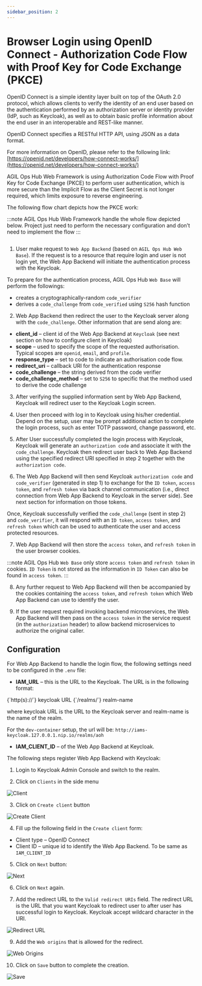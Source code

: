 ```yaml
---
sidebar_position: 2
---
```


# Browser Login using OpenID Connect - Authorization Code Flow with Proof Key for Code Exchange (PKCE)

OpenID Connect is a simple identity layer built on top of the OAuth 2.0 protocol, which allows clients to verify the identity of an end user based on the authentication 
performed by an authorization server or identity provider (IdP, such as Keycloak), as well as to obtain basic profile information about the end user in an 
interoperable and REST-like manner.

OpenID Connect specifies a RESTful HTTP API, using JSON as a data format.

For more information on OpenID, please refer to the following link:
[https://openid.net/developers/how-connect-works/](https://openid.net/developers/how-connect-works/)

AGIL Ops Hub Web Framework is using Authorization Code Flow with Proof Key for Code Exchange (PKCE) to perform user authentication, which is more secure than the 
Implicit Flow as the Client Secret is not longer required, which limits exposure to reverse engineering.

The following flow chart depicts how the PKCE work:

:::note
AGIL Ops Hub Web Framework handle the whole flow depicted below. Project just need to perform the necessary configuration and don’t need to implement the flow
:::


<div  class="centerize" >
    <div style={{ marginBottom: "2rem", maxWidth: "600px" }}>
        <Image img={login} />
    </div>
</div>

1. User make request to `Web App Backend` (based on `AGIL Ops Hub Web Base`). If the request is to a resource that require login and user is not login yet, 
the Web App Backend will initiate the authentication process with the Keycloak.

To prepare for the authentication process, AGIL Ops Hub `Web Base` will perform the followings:

-   creates a cryptographically-random `code_verifier`
-   derives a `code_challenge` from `code_verified` using `S256` hash function

2. Web App Backend then redirect the user to the Keycloak server along with the `code_challenge`. Other information that are send along are:

-   **client_id** – client id of the Web App Backend at `Keycloak` (see next section on how to configure client in Keycloak)
-   **scope** – used to specify the scope of the requested authorisation. Typical scopes are `openid`, `email`, and `profile`.
-   **response_type** – set to code to indicate an authorisation code flow.
-   **redirect_uri** – callback URI for the authentication response
-   **code_challenge** – the string derived from the code verifier
-   **code_challenge_method** – set to `S256` to specific that the method used to derive the code challenge

3. After verifying the supplied information sent by Web App Backend, Keycloak will redirect user to the Keycloak Login screen.

4. User then proceed with log in to Keycloak using his/her credential. Depend on the setup, user may be prompt additional action to complete the login process, 
such as enter TOTP password, change password, etc.

5. After User successfully completed the login process with Keycloak, Keycloak will generate an `authorization code` and associate it with the `code_challenge`. 
Keycloak then redirect user back to Web App Backend using the specified redirect URI specified in step 2 together with the `authorization code`.

6. The Web App Backend will then send Keycloak `authorization code` and `code_verifier` (generated in step 1) to exchange for the `ID token`, `access token`, 
and `refresh token` via back channel communication (i.e., direct connection from Web App Backend to Keycloak in the server side). 
See next section for information on those tokens.

Once, Keycloak successfully verified the `code_challenge` (sent in step 2) and `code_verifier`, it will respond with an `ID token`, `access token`, and `refresh token` which 
can be used to authenticate the user and access protected resources.

7. Web App Backend will then store the `access token`, and `refresh token` in the user browser cookies.

:::note
AGIL Ops Hub `Web Base` only store `access token` and `refresh token` in cookies. 
`ID Token` is not stored as the information in `ID Token` can also be found in `access token`.
:::

8. Any further request to Web App Backend will then be accompanied by the cookies containing the `access token`, and `refresh token` which Web App Backend 
can use to identify the user.

9. If the user request required invoking backend microservices, the Web App Backend will then pass on the `access token` in the service request (in 
the `authorization` header) to allow backend microservices to authorize the original caller.

## Configuration

For Web App Backend to handle the login flow, the following settings need to be configured in the `.env` file:

-   **IAM_URL** – this is the URL to the Keycloak. The URL is in the following format:


<CodeBlock language="bash">
  {`http(s)://`}
  <span className="highlight">keycloak URL</span>
  {`/realms/`}
  <span className="highlight">realm-name</span>
</CodeBlock>

where <span className="highlight">keycloak URL</span> is the URL to the Keycloak server and <span className="highlight">realm-name</span> is the name 
of the realm.

For the `dev-container` setup, the url will be:
`http://iams-keycloak.127.0.0.1.nip.io/realms/aoh`


-   **IAM_CLIENT_ID** – of the Web App Backend at Keycloak.

The following steps register Web App Backend with Keycloak:

1. Login to Keycloak Admin Console and switch to the realm.

2. Click on `Clients` in the side menu

![Client](/img/modules/iams/development/authentication/browser-login/clients.png)

3. Click on `Create client` button

![Create Client](/img/modules/iams/development/authentication/browser-login/create-client.png)

4. Fill up the following field in the `Create client` form:

-   Client type – OpenID Connect
-   Client ID – unique id to identify the Web App Backend. To be same as `IAM_CLIENT_ID`

5. Click on `Next` button:

![Next](/img/modules/iams/development/authentication/browser-login/next.png)

6. Click on `Next` again.

8. Add the redirect URL to the `Valid redirect URIs` field. The redirect URL is the URL that you want Keycloak to redirect user to after user has successful login to Keycloak.
   Keycloak accept wildcard character in the URI.

![Redirect URL](/img/modules/iams/development/authentication/browser-login/redirect-url.png)

9. Add the `Web origins` that is allowed for the redirect.

![Web Origins](/img/modules/iams/development/authentication/browser-login/web-origins.png)

10. Click on `Save` button to complete the creation.

![Save](/img/modules/iams/development/authentication/browser-login/save.png)
